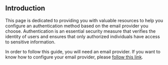 ## Introduction

This page is dedicated to providing you with valuable resources to help you configure an authentication method based on the email provider you choose. Authentication is an essential security measure that verifies the identity of users and ensures that only authorized individuals have access to sensitive information.

In order to follow this guide, you will need an email provider.
If you want to know how to configure your email provider, please [follow this link](/admin/emails/email-server/).
